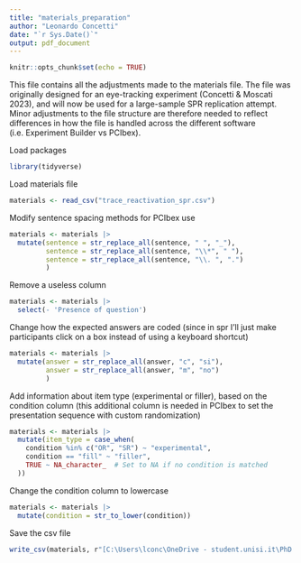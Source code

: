 ```yaml
---
title: "materials_preparation"
author: "Leonardo Concetti"
date: "`r Sys.Date()`"
output: pdf_document
---
```


```r
knitr::opts_chunk$set(echo = TRUE)
```


This file contains all the adjustments made to the materials file. The file was originally designed for an eye-tracking experiment (Concetti & Moscati 2023), and will now be used for a large-sample SPR replication attempt. Minor adjustments to the file structure are therefore needed to reflect differences in how the file is handled across the different software (i.e. Experiment Builder vs PCIbex).


Load packages

```r

library(tidyverse)

```


Load materials file

```r

materials <- read_csv("trace_reactivation_spr.csv")

```


Modify sentence spacing methods for PCIbex use

```r

materials <- materials |> 
  mutate(sentence = str_replace_all(sentence, " ", "_"),
         sentence = str_replace_all(sentence, "\\*", " "),
         sentence = str_replace_all(sentence, "\\. ", ".")
         )

```


Remove a useless column

```r

materials <- materials |> 
  select(- 'Presence of question')

```


Change how the expected answers are coded (since in spr I'll just make participants click on a box instead of using a keyboard shortcut)

```r

materials <- materials |> 
  mutate(answer = str_replace_all(answer, "c", "si"),
         answer = str_replace_all(answer, "m", "no")
         )

```


Add information about item type (experimental or filler), based on the condition column (this additional column is needed in PCIbex to set the presentation sequence with custom randomization)

```r

materials <- materials |> 
  mutate(item_type = case_when(
    condition %in% c("OR", "SR") ~ "experimental",
    condition == "fill" ~ "filler",
    TRUE ~ NA_character_  # Set to NA if no condition is matched
  ))

```


Change the condition column to lowercase 

```r

materials <- materials |> 
  mutate(condition = str_to_lower(condition))

```


Save the csv file

```r

write_csv(materials, r"[C:\Users\lconc\OneDrive - student.unisi.it\PhD - DISPOC\Projects\2 - Year 2\trace_reactivation\materials_trace_reactivation.csv]")

```

